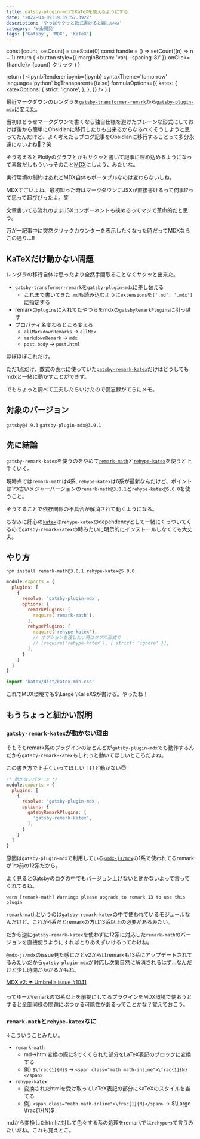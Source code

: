 ```yaml
---
title: gatsby-plugin-mdxでKaTeXを使えるようにする
date: '2022-03-09T19:39:57.392Z'
description: 'やっぱサクッと数式書けると嬉しいね'
category: 'Web開発'
tags: ['Gatsby', 'MDX', 'KaTeX']
---
```



  const [count, setCount] = useState(0)
  const handle = () => setCount((n) => n + 1)
  return (
    <button style={{ marginBottom: 'var(--spacing-8)' }} onClick={handle}>
      {count} クリック
    </button>
  )
}

  return (
    <IpynbRenderer
      ipynb={ipynb}
      syntaxTheme='tomorrow'
      language='python'
      bgTransparent={false}
      formulaOptions={{
        katex: {
          katexOptions: {
            strict: 'ignore',
          },
        },
      }}
    />
  )
}

最近マークダウンのレンダラを[`gatsby-transformer-remark`](https://www.gatsbyjs.com/plugins/gatsby-transformer-remark)から[`gatsby-plugin-mdx`](https://www.gatsbyjs.com/plugins/gatsby-plugin-mdx)に変えた。

当初はどうせマークダウンで書くなら独自仕様を避けたプレーンな形式にしておけば後から簡単にObsidianに移行したりも出来るからなるべくそうしようと思ってたんだけど、よく考えたらブログ記事をObsidianに移行することって多分永遠にないよね🤔？笑

そう考えるとPlotlyのグラフとかもサクッと書いて記事に埋め込めるようになって素敵だしもういっそのこと[MDX](https://mdxjs.com)にしよう、みたいな。

実行環境の制約はあれどMDX自体もポータブルなのは変わらないしね。

MDXすごいよね、最初知った時はマークダウンにJSXが直接書けるって何事!?って思って超びびったよ。笑

文章書いてる流れのままJSXコンポーネントも挟めるってマジで革命的だと思う。

万が一記事中に突然クリックカウンターを表示したくなった時だってMDXならこの通り…!!

<Counter />

## KaTeXだけ動かない問題

レンダラの移行自体は思ったより全然手間取ることなくサクッと出来た。

- `gatsby-transformer-remark`を`gatsby-plugin-mdx`に差し替える
  - これまで書いてきた`.md`も読み込むように`extensions`を`['.md', '.mdx']`に指定する
- remarkの`plugins`に入れてたやつらをmdxの`gatsbyRemarkPlugins`に引っ越す
- プロパティ名変わるところ変える
  - `allMarkdownRemarks` → `allMdx`
  - `markdownRemark` → `mdx`
  - `post.body` → `post.html`

ほぼほぼこれだけ。

ただ1点だけ、数式の表示に使っていた[`gatsby-remark-katex`](https://www.gatsbyjs.com/plugins/gatsby-remark-katex)だけはどうしてもmdxと一緒に動かすことができず。

でもちょっと調べて工夫したらいけたので備忘録がてらにメモ。

## 対象のバージョン

`gatsby@4.9.3` `gatsby-plugin-mdx@3.9.1`

## 先に結論

`gatsby-remark-katex`を使うのをやめて[`remark-math`](https://www.npmjs.com/package/remark-math)と[`rehype-katex`](https://www.npmjs.com/package/rehype-katex)を使うと上手くいく。

現時点では`remark-math`は4系, `rehype-katex`は6系が最新なんだけど、ポイントは1つ古いメジャーバージョンの`remark-math@3.0.1`と`rehype-katex@5.0.0`を使うこと。

そうすることで依存関係の不具合が解消されて動くようになる。

ちなみに肝心の[`katex`](https://www.npmjs.com/package/katex)は`rehype-katex`のdependencyとして一緒にくっついてくるので`gatsby-remark-katex`の時みたいに明示的にインストールしなくても大丈夫。

## やり方

```shell
npm install remark-math@3.0.1 rehype-katex@5.0.0
```

```js:title=gatsby-config.js
module.exports = {
  plugins: [
    {
      resolve: 'gatsby-plugin-mdx',
      options: {
        remarkPlugins: [
          require('remark-math'),
        ],
        rehypePlugins: [
          require('rehype-katex'),
          // オプションを渡したい時はタプル形式で
          // [require('rehype-katex'), { strict: 'ignore' }],
        ],
      }
    }
  ]
}
```

```js:title=gatsby-browser.js
import 'katex/dist/katex.min.css'
```

これでMDX環境でも$\Large \KaTeX$が書ける。やったね！

## もうちょっと細かい説明

### `gatsby-remark-katex`が動かない理由

そもそもremark系のプラグインのほとんどが`gatsby-plugin-mdx`でも動作するんだから`gatsby-remark-katex`もしれっと動いてほしいところだよね。

この書き方で上手くいってほしい！けど動かない😇

```js:title=gatsby-config.js
/* 動かないパターン */
module.exports = {
  plugins: [
    {
      resolve: 'gatsby-plugin-mdx',
      options: {
        gatsbyRemarkPlugins: [
          'gatsby-remark-katex',
        ],
      }
    }
  ]
}
```

原因は`gatsby-plugin-mdx`で利用している[`@mdx-js/mdx`](https://www.npmjs.com/package/@mdx-js/mdx)の1系で使われてるremarkが1つ前の12系だから。

よく見るとGatsbyのログの中でもバージョン上げないと動かないよって言ってくれてるね。

```shell
warn [remark-math] Warning: please upgrade to remark 13 to use this plugin
```

`remark-math`というのは`gatsby-remark-katex`の中で使われているモジュールなんだけど、これが4系だとremarkの方は13系以上の必要があるみたい。

だから逆に`gatsby-remark-katex`を使わずに12系に対応した`remark-math`のバージョンを直接使うようにすればとりあえずいけるってわけね。

`@mdx-js/mdx`のissue見た感じだとv2からはremarkも13系にアップデートされてるみたいだから`gatsby-plugin-mdx`が対応し次第自然に解消されるはず…なんだけど少し時間がかかるかもね。

[MDX v2: ☂️ Umbrella issue #1041](https://github.com/mdx-js/mdx/issues/1041)

ってゆーかremarkの13系以上を前提にしてるプラグインをMDX環境で使おうとすると全部同様の問題にぶつかる可能性があるってことかな？覚えておこう。

### `remark-math`と`rehype-katex`なに

↓こういうことみたい。

- `remark-math`
  - md→html変換の際に\$でくくられた部分をLaTeX表記のブロックに変換する
  - 例) `$\frac{1}{N}$` → `<span class="math math-inline">\frac{1}{N}</span>`
- `rehype-katex`
  - 変換されたhtmlを受け取ってLaTeX表記の部分にKaTeXのスタイルを当てる
  - 例) `<span class="math math-inline">\frac{1}{N}</span>` → $\Large \frac{1}{N}$

mdから変換したhtmlに対して色々する系の処理をremarkでは`rehype`って言うみたいだね。これも覚えとこ。
